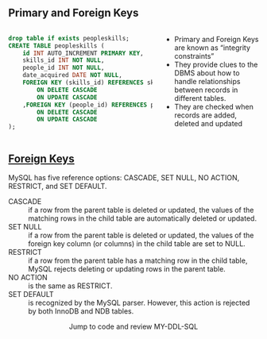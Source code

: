 <!-- # Primary and Foreign Keys -->

## Primary and Foreign Keys
:::: {.columns}
::: {.column width=60%}

```sql
drop table if exists peopleskills;
CREATE TABLE peopleskills (
    id INT AUTO_INCREMENT PRIMARY KEY,
    skills_id INT NOT NULL,
    people_id INT NOT NULL,
    date_acquired DATE NOT NULL,
    FOREIGN KEY (skills_id) REFERENCES skills(id) 
        ON DELETE CASCADE 
        ON UPDATE CASCADE   
    ,FOREIGN KEY (people_id) REFERENCES people(id) 
        ON DELETE CASCADE
        ON UPDATE CASCADE
);

```

:::
::: {.column width=40%}
* Primary and Foreign Keys are known as "integrity constraints"
* They provide clues to the DBMS about how to handle relationships
between records in different tables.
* They are checked when records are added, deleted and updated
:::
::::



## [Foreign Keys](https://www.mysqltutorial.org/mysql-foreign-key/)

MySQL has five reference options: CASCADE, SET NULL, NO ACTION, RESTRICT, and SET DEFAULT.

CASCADE
: if a row from the parent table is deleted or updated, the values of the matching rows in the child table are automatically deleted or updated.

SET NULL
: if a row from the parent table is deleted or updated, the values of the foreign key column (or columns) in the child table are set to NULL.

RESTRICT
: if a row from the parent table has a matching row in the child table, MySQL rejects deleting or updating rows in the parent table.

NO ACTION
: is the same as RESTRICT.

SET DEFAULT
: is recognized by the MySQL parser. However, this action is rejected by both InnoDB and NDB tables.

<center>Jump to code and review MY-DDL-SQL</center>

